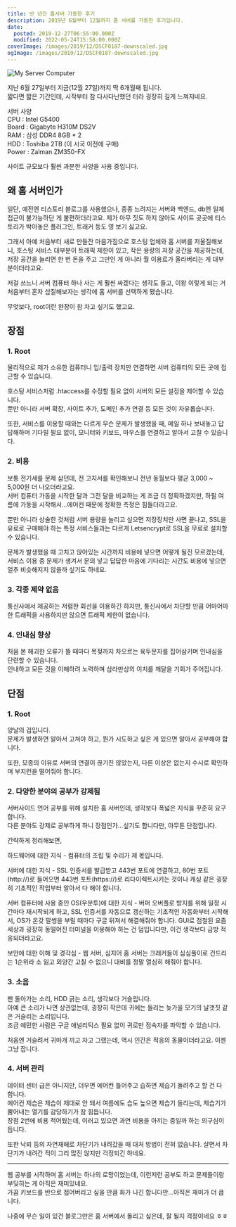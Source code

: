 ```yaml
---
title: 반 년간 홈서버 가동한 후기
description: 2019년 6월부터 12월까지 홈 서버를 가동한 후기입니다.
date:
  posted: 2019-12-27T06:55:00.000Z
  modified: 2022-05-24T15:58:00.000Z
coverImage: /images/2019/12/DSCF0187-downscaled.jpg
ogImage: /images/2019/12/DSCF0187-downscaled.jpg
---
```


![My Server Computer](/images/2019/12/DSCF0187-downscaled.jpg)

지난 6월 27일부터 지금(12월 27일)까지 딱 6개월째 됩니다.  
짧다면 짧은 기간인데, 시작부터 참 다사다난했던 터라 굉장히 길게 느껴지네요.

서버 사양  
CPU : Intel G5400  
Board : Gigabyte H310M DS2V  
RAM : 삼성 DDR4 8GB \* 2  
HDD : Toshiba 2TB (이 시국 이전에 구매)  
Power : Zalman ZM350-FX

사이트 규모보다 훨씬 과분한 사양을 사용 중입니다.

## 왜 홈 서버인가

일단, 예전엔 티스토리 블로그를 사용했으나, 종종 느려지는 서버와 백엔드, db엔 일체 접근이 불가능하단 게 불편하더라고요. 제가 아무 짓도 하지 않아도 사이트 곳곳에 티스토리가 박아놓은 플러그인, 트래커 등도 영 보기 싫고요.

그래서 아예 처음부터 새로 만들잔 마음가짐으로 호스팅 업체와 홈 서버를 저울질해보니, 호스팅 서비스 대부분이 트래픽 제한이 있고, 작은 용량의 저장 공간을 제공하는데, 저장 공간을 늘리면 한 번 돈을 주고 그만인 게 아니라 월 이용료가 올라버리는 게 대부분이더라고요.

저걸 쓰느니 서버 컴퓨터 하나 사는 게 훨씬 싸겠다는 생각도 들고, 이왕 이렇게 되는 거 처음부터 혼자 삽질해보자는 생각에 홈 서버를 선택하게 됐습니다.

무엇보다, root이란 완장이 참 차고 싶기도 했고요.

## 장점

### 1\. Root

물리적으로 제가 소유한 컴퓨터니 입/출력 장치만 연결하면 서버 컴퓨터의 모든 곳에 접근할 수 있습니다.

호스팅 서비스처럼 .htaccess를 수정할 필요 없이 서버의 모든 설정을 제어할 수 있습니다.  
뿐만 아니라 서버 확장, 사이트 추가, 도메인 추가 연결 등 모든 것이 자유롭습니다.

 또한, 서비스를 이용할 때와는 다르게 무슨 문제가 발생했을 때, 메일 하나 보내놓고 답답해하며 기다릴 필요 없이, 모니터와 키보드, 마우스를 연결하고 알아서 고칠 수 있습니다.

### 2\. 비용

보통 전기세를 문제 삼던데, 전 고지서를 확인해보니 전년 동월보다 평균 3,000 \~ 5,000원 더 나오더라고요.  
서버 컴퓨터 가동을 시작한 달과 그전 달을 비교하는 게 조금 더 정확하겠지만, 하필 여름에 가동을 시작해서…에어컨 때문에 정확한 측정은 힘들더라고요.

뿐만 아니라 상술한 것처럼 서버 용량을 늘리고 싶으면 저장장치만 사면 끝나고, SSL을 유료로 구매해야 하는 특정 서비스들과는 다르게 Letsencrypt로 SSL을 무료로 설치할 수 있습니다.

문제가 발생했을 때 고치고 앉아있는 시간까지 비용에 넣으면 어떻게 될진 모르겠는데, 서비스 이용 중 문제가 생겨서 문의 넣고 답답한 마음에 기다리는 시간도 비용에 넣으면 얼추 비슷해지지 않을까 싶기도 하네요.

### 3\. 각종 제약 없음

통신사에서 제공하는 저렴한 회선을 이용하긴 하지만, 통신사에서 차단할 만큼 어마어마한 트래픽을 사용하지만 않으면 트래픽 제한이 없습니다.

### 4\. 인내심 향상

처음 본 해괴한 오류가 뜰 때마다 목젖까지 차오르는 육두문자를 집어삼키며 인내심을 단련할 수 있습니다.  
인내하고 모든 것을 이해하려 노력하며 삼라만상의 이치를 깨달을 기회가 주어집니다.

## 단점

### 1\. Root

양날의 검입니다.  
문제가 발생하면 알아서 고쳐야 하고, 뭔가 시도하고 싶은 게 있으면 알아서 공부해야 합니다.

또한, 모종의 이유로 서버의 연결이 끊기진 않았는지, 다른 이상은 없는지 수시로 확인하며 부지런을 떨어줘야 합니다.

### 2\. 다양한 분야의 공부가 강제됨

서버사이드 언어 공부를 위해 설치한 홈 서버인데, 생각보다 폭넓은 지식을 꾸준히 요구합니다.  
다른 분야도 강제로 공부하게 하니 장점인가…싶기도 합니다만, 아무튼 단점입니다.

간략하게 정리해보면,

하드웨어에 대한 지식 - 컴퓨터의 조립 및 수리가 제 몫입니다.

서버에 대한 지식 - SSL 인증서를 발급받고 443번 포트에 연결하고, 80번 포트(http://)로 들어오면 443번 포트(https://)로 리다이렉트시키는 것이나 캐싱 같은 굉장히 기초적인 작업부터 알아서 다 해야 합니다.

서버 컴퓨터에 사용 중인 OS(우분투)에 대한 지식 - 버퍼 오버플로 방지를 위해 일정 시간마다 재시작되게 하고, SSL 인증서를 자동으로 갱신하는 기초적인 자동화부터 시작해서, OS가 온갖 말썽을 부릴 때마다 구글 뒤져서 해결해줘야 합니다. GUI로 점철된 요즘 세상과 굉장히 동떨어진 터미널을 이용해야 하는 건 덤입니다만, 이건 생각보다 금방 적응되더라고요.

보안에 대한 이해 및 경각심 - 웹 서버, 심지어 홈 서버는 크래커들이 심심풀이로 건드리는 1순위라 소 잃고 외양간 고칠 수 없으니 대비를 정말 열심히 해줘야 합니다.

### 3\. 소음

팬 돌아가는 소리, HDD 긁는 소리, 생각보다 거슬립니다.  
아예 큰 소리가 나면 상관없는데, 굉장히 작은데 귀에는 들리는 늦가을 모기의 날갯짓 같은 거슬리는 소리입니다.  
조금 예민한 사람은 구글 애널리틱스 필요 없이 귀로만 접속자를 파악할 수 있습니다.

처음엔 거슬려서 귀마개 끼고 자고 그랬는데, 역시 인간은 적응의 동물이더라고요. 이젠 그냥 잡니다.

### 4\. 서버 관리

데이터 센터 급은 아니지만, 더우면 에어컨 틀어주고 습하면 제습기 돌려주고 할 건 다 합니다.  
에어컨 제습은 제습이 제대로 안 돼서 여름에도 습도 높으면 제습기 돌리는데, 제습기가 뿜어내는 열기를 감당하기가 참 힘듭니다.  
장점 2번에 비용 적어뒀는데, 이러고 있으면 과연 비용을 아끼는 중일까 하는 의구심이 듭니다.

또한 낙뢰 등의 자연재해로 차단기가 내려갔을 때 대처 방법이 전혀 없습니다. 살면서 차단기가 내려간 적이 그리 많진 않지만 걱정되긴 하네요.

---

웹 공부를 시작하며 홈 서버는 하나의 로망이었는데, 이런저런 공부도 하고 문제들이랑 부딪히는 게 아직은 재미있네요.  
가끔 키보드를 반으로 접어버리고 싶을 만큼 화가 나긴 합니다만…아직은 재미가 더 큽니다.

나중에 무슨 일이 있건 블로그만은 홈 서버에서 돌리고 싶은데, 잘 될지 걱정이네요 ㅎㅎ